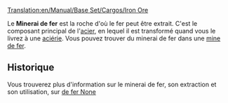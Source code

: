[[Translation:en/Manual/Base Set/Cargos/Iron Ore]]

{{fr/Manual/Base Set/Cargos/Cargaison|nom=Minerai de fer
|image=en/Manual/Base Set/Cargos/IronOre.png
|produit=[[fr/Manual/Base Set/Industries/Mine de fer|Mine de fer]]
|accepté=[[fr/Manual/Base Set/Industries/Aciérie|Aciérie]]
}}

Le '''Minerai de fer''' est la roche d'où le fer peut être extrait. C'est le composant principal de l'[[fr/Manual/Base Set/Cargos/Acier|acier]], en lequel il est transformé quand vous le livrez à une [[fr/Manual/Base Set/Industries/Aciérie|aciérie]]. Vous pouvez trouver du minerai de fer dans une [[fr/Manual/Base Set/Industries/Mine de fer|mine de fer]].

==Historique==
Vous trouverez plus d'information sur le minerai de fer, son extraction et son utilisation, sur [https://www.wikipedia.org/wiki/fr:Minerai de fer None]